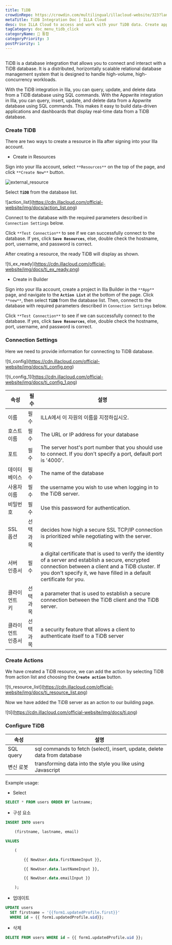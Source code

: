 ```yaml
---
title: TiDB
crowdinRepo: https://crowdin.com/multilingual/illacloud-website/323?languages=en&filter=basic&value=0
metaTitle: TiDB Integration Doc | ILLA Cloud
desc: Use ILLA Cloud to access and work with your TiDB data. Create apps that can query, manipulate, and display data. Follow this guide to get started.
tagCategory: doc_menu_tidb_click
categoryName: 🔨 통합
categoryPriority: 3
postPriority: 1
---
```


## <h2 hidden>What is TiDB?</h2>

TiDB is a database integration that allows you to connect and interact with a TiDB database. It is a distributed, horizontally scalable relational database management system that is designed to handle high-volume, high-concurrency workloads.

With the TiDB integration in Illa, you can query, update, and delete data from a TiDB database using SQL commands. With the Appwrite integration in Illa, you can query, insert, update, and delete data from a Appwrite database using SQL commands. This makes it easy to build data-driven applications and dashboards that display real-time data from a TiDB database.

### Create TiDB

There are two ways to create a resource in Illa after signing into your Illa account.

-   Create in Resources

Sign into your Illa account, select `**Resources**` on the top of the page, and click `**Create New**` button.

![external_resource](https://cdn.illacloud.com/official-website/img/docs/external_resource.png)

Select **`TiDB`** from the database list.

![action_list]\(https://cdn.illacloud.com/official-website/img/docs/action_list.png)

Connect to the database with the required parameters described in `Connection Settings` below.

Click `**Test Connection**` to see if we can successfully connect to the database. If yes, click **`Save Resources`**, else, double check the hostname, port, username, and password is correct.

After creating a resource, the ready TiDB will display as shown.

![ti_ex_ready]\(https://cdn.illacloud.com/official-website/img/docs/ti_ex_ready.png)

-   Create in Builder

Sign into your Illa account, create a project in Illa Builder in the `**App**` page, and navigate to the **`Action List`** at the bottom of the page. Click `**new**`, then select **`TiDB`** from the database list. Then, connect to the database with required parameters described in `Connection Settings` below.

Click `**Test Connection**` to see if we can successfully connect to the database. If yes, click **`Save Resources`**, else, double check the hostname, port, username, and password is correct.

### Connection Settings

Here we need to provide information for connecting to TiDB database.

![ti_config]\(https://cdn.illacloud.com/official-website/img/docs/ti_config.png)

![ti_config_1]\(https://cdn.illacloud.com/official-website/img/docs/ti_config_1.png)

| 속성                | 필수    | 설명                                                                                                                                                                                                                                |
| ----------------- | ----- | --------------------------------------------------------------------------------------------------------------------------------------------------------------------------------------------------------------------------------- |
| 이름                | 필수    | ILLA에서 이 자원의 이름을 지정하십시오.                                                                                                                                                                                                          |
| 호스트 이름            | 필수    | The URL or IP address for your database                                                                                                                                                                                           |
| 포트                | 필수    | The server host's port number that you should use to connect. If you don't specify a port, default port is '4000'.                                                                                                                |
| 데이터 베이스           | 필수    | The name of the database                                                                                                                                                                                                          |
| 사용자 이름            | 필수    | the username you wish to use when logging in to the TiDB server.                                                                                                                                                                  |
| 비밀번호              | 필수    | Use this password for authentication.                                                                                                                                                                                             |
| SSL 옵션            | 선택 과목 | decides how high a secure SSL TCP/IP connection is prioritized while negotiating with the server.                                                                                                                                 |
| 서버 인증서            | 필수    | a digital certificate that is used to verify the identity of a server and establish a secure, encrypted connection between a client and a TiDB cluster. If you don't specify it, we have filled in a default certificate for you. |
| 클라이언트 키           | 선택 과목 | a parameter that is used to establish a secure connection between the TiDB client and the TiDB server.                                                                                                                            |
| 클라이언트 인증서         | 선택 과목 | a security feature that allows a client to authenticate itself to a TiDB server                                                                                                                                                   |

### Create Actions

We have created a TiDB resource, we can add the action by selecting TiDB from action list and choosing the **`Create action`** button.

![ti_resource_list]\(https://cdn.illacloud.com/official-website/img/docs/ti_resource_list.png)

Now we have added the TiDB server as an action to our building page.

![ti]\(https://cdn.illacloud.com/official-website/img/docs/ti.png)

### Configure TiDB

| 속성          | 설명                                                                        |
| ----------- | ------------------------------------------------------------------------- |
| SQL query   | sql commands to fetch (select), insert, update, delete data from database |
| 변신 로봇       | transforming data into the style you like using Javascript                |

Example usage:

-   Select

```sql
SELECT * FROM users ORDER BY lastname;
```

-   구성 요소

```sql
INSERT INTO users

	(firstname, lastname, email)

VALUES

	(

		{{ NewUser.data.firstNameInput }},

		{{ NewUser.data.lastNameInput }},

		{{ NewUser.data.emailInput }}

	);
```

-   업데이트

```sql
UPDATE users
  SET firstname = '{{form1.updatedProfile.first}}'
  WHERE id = {{ form1.updatedProfile.uid}};
```

-   삭제

```sql
DELETE FROM users WHERE id = {{ form1.updatedProfile.uid }};
```
